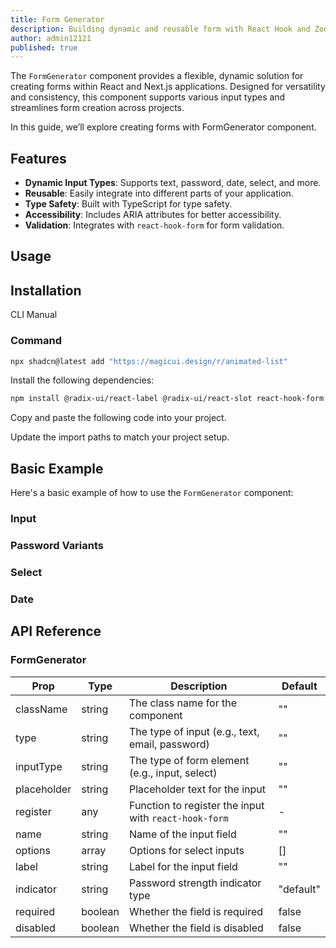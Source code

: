 ```yaml
---
title: Form Generator
description: Building dynamic and reusable form with React Hook and Zod.
author: admin12121
published: true
---
```


The `FormGenerator` component provides a flexible, dynamic solution for creating forms within React and Next.js applications. Designed for versatility and consistency, this component supports various input types and streamlines form creation across projects.

In this guide, we’ll explore creating forms with FormGenerator component.

## Features

- **Dynamic Input Types**: Supports text, password, date, select, and more.
- **Reusable**: Easily integrate into different parts of your application.
- **Type Safety**: Built with TypeScript for type safety.
- **Accessibility**: Includes ARIA attributes for better accessibility.
- **Validation**: Integrates with `react-hook-form` for form validation.

## Usage

<ComponentPreview name="form-generator-demo" />

## Installation

<Tabs defaultValue="cli">

<TabsList>
  <TabsTrigger value="cli">CLI</TabsTrigger>
  <TabsTrigger value="manual">Manual</TabsTrigger>
</TabsList>
<TabsContent value="cli">

<Steps>

### Command

```bash
npx shadcn@latest add "https://magicui.design/r/animated-list"
```
</Steps>

</TabsContent>

<TabsContent value="manual">

<Steps>

<Step>Install the following dependencies:</Step>

```bash
npm install @radix-ui/react-label @radix-ui/react-slot react-hook-form @hookform/resolvers zod
```

<Step>Copy and paste the following code into your project.</Step>

<ComponentSource name="form-generator" />

<Step>Update the import paths to match your project setup.</Step>

</Steps>

</TabsContent>

</Tabs>

## Basic Example

Here's a basic example of how to use the `FormGenerator` component:
 
### Input
<ComponentPreview name="form-input-demo" />

### Password Variants

<ComponentPreview name="form-password-variant-demo" />

### Select 

<ComponentPreview name="form-select-demo" />

### Date

<ComponentPreview name="form-date-demo" />

## API Reference

### FormGenerator

| Prop        | Type   | Description                       | Default |
| ----------  | ------ | --------------------------------- | ------- |
| className   | string | The class name for the component  | ""      |
| type        | string | The type of input (e.g., text, email, password) | ""      |
| inputType   | string | The type of form element (e.g., input, select) | ""      |
| placeholder | string | Placeholder text for the input    | ""      |
| register    | any    | Function to register the input with `react-hook-form` | - |
| name        | string | Name of the input field           | ""      |
| options     | array  | Options for select inputs         | []      |
| label       | string | Label for the input field         | ""      |
| indicator   | string | Password strength indicator type  | "default" |
| required    | boolean| Whether the field is required     | false   |
| disabled    | boolean| Whether the field is disabled     | false   |
